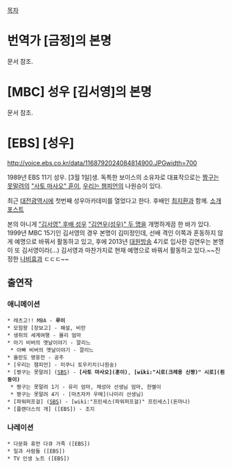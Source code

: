 [[목차]]

= 번역가 [금정]의 본명 =
문서 참조.

= [MBC] 성우 [김서영]의 본명 =
문서 참조.

= [EBS] [성우] =
http://voice.ebs.co.kr/data/1168792024084814900.JPGwidth=700

1989년 EBS 11기 성우. [3월 1일]생. 독특한 보이스의 소유자로 대표작으로는 [[짱구는 못말려]]의 [["사토 마사오" 훈이]], [[우리는 챔피언]]의 나원승이 있다.

최근 [[대전광역시]]에 첫번째 성우아카데미를 열었다고 한다. 후배인 [[최지환]]과 함께. [http://cafe.naver.com/voiceclub/81974 소개 포스트]

본의 아니게 [["김서영" 후배 성우]] [["김연우(성우)" 두 명]]을 개명하게끔 한 바가 있다. 1999년 MBC 15기인 김서영의 경우 본명이 김미정인데, 선배 격인 이쪽과 혼동하지 않게 예명으로 바꿔서 활동하고 있고, 후에 2013년 [[대원방송]] 4기로 입사한 김연우는 본명이 또 김서영이라(...) 김서영과 마찬가지로 현재 예명으로 바꿔서 활동하고 있다.~~진정한 [[나비효과]] ㄷㄷㄷ~~
== 출연작 ==
=== 애니메이션 ===
 * 레츠고!! MBA - '''루이'''
 * 모험왕 [장보고] - 해설, 비란
 * 생쥐의 세계여행 - 몰리 엄마
 * 아기 비버의 옛날이야기 - 깔리느
  * 아빠 비버의 옛날이야기 - 깔리느
 * 올란도 영웅전 - 공주
 * [우리는 챔피언] - 미쿠니 토우키치(나원숭)
 * [짱구는 못말려] ([[SBS]]) - '''[사토 마사오](훈이)''', '''[wiki:"시로(크레용 신짱)" 시로](흰둥이)'''
  * 짱구는 못말려 1기 - 유리 엄마, 채성아 선생님 엄마, 한별이
  * 짱구는 못말려 4기 - [마츠자카 우메](나미리 선생님)
 * [파워퍼프걸] ([[SBS]]) - [wiki:"프린세스(파워퍼프걸)" 프린세스](돈마나)
 * [플랜더스의 개] ([EBS]) - 조지
=== 나레이션 ===
 * 다문화 휴먼 다큐 가족 ([EBS])
 * 일과 사람들 ([EBS])
 * TV 인생 노트 ([EBS])
